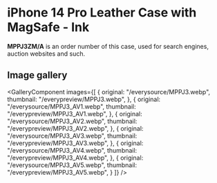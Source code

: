 
# iPhone 14 Pro Leather Case with MagSafe - Ink

<Callout type='info' emoji='👉🏻'>**MPPJ3ZM/A** is an order number of this case, used for search engines, auction websites and such.</Callout>

## Image gallery

<GalleryComponent
    images={[
      {
        original: "/everysource/MPPJ3.webp",
        thumbnail: "/everypreview/MPPJ3.webp",
      },
      {
        original: "/everysource/MPPJ3_AV1.webp",
        thumbnail: "/everypreview/MPPJ3_AV1.webp",
      },
      {
        original: "/everysource/MPPJ3_AV2.webp",
        thumbnail: "/everypreview/MPPJ3_AV2.webp",
      },
      {
        original: "/everysource/MPPJ3_AV3.webp",
        thumbnail: "/everypreview/MPPJ3_AV3.webp",
      },
      {
        original: "/everysource/MPPJ3_AV4.webp",
        thumbnail: "/everypreview/MPPJ3_AV4.webp",
      },
      {
        original: "/everysource/MPPJ3_AV5.webp",
        thumbnail: "/everypreview/MPPJ3_AV5.webp",
      }
    ]}
  />
